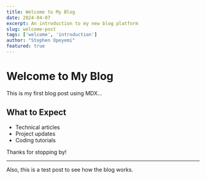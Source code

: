 ```yaml
---
title: Welcome to My Blog
date: 2024-04-07
excerpt: An introduction to my new blog platform
slug: welcome-post
tags: ['welcome', 'introduction']
author: "Stephen Opeyemi"
featured: true
---
```


# Welcome to My Blog

This is my first blog post using MDX...

## What to Expect

- Technical articles
- Project updates
- Coding tutorials

Thanks for stopping by!

---

Also, this is a test post to see how the blog works.
